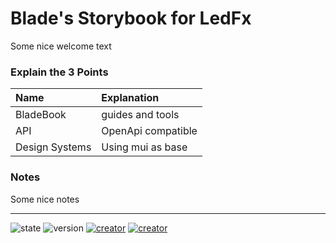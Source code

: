 
<Meta title="BladeBook/Introduction" />

<style>{`
  .sbdocs table tr:nth-child(2n){ background-color: unset }
`}
</style>

# Blade's Storybook for LedFx

Some nice welcome text

### Explain the 3 Points

| Name           | Explanation        |
| :------------- | :----------------- |
| BladeBook      | guides and tools   |
| API            | OpenApi compatible |
| Design Systems | Using mui as base  |

### Notes

Some nice notes

---

![state](https://img.shields.io/badge/STATE-beta-blue.svg?logo=github&logoColor=white) ![version](https://img.shields.io/github/v/release/YeonV/LedFx-Frontend-v2?label=VERSION&logo=git&logoColor=white) [![creator](https://img.shields.io/badge/CREATOR-Yeon-blue.svg?logo=github&logoColor=white)](https://github.com/YeonV) [![creator](https://img.shields.io/badge/A.K.A-Blade-darkred.svg?logo=github&logoColor=white)](https://github.com/YeonV)
